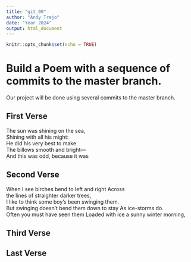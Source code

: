 ```yaml
---
title: "git_00"
author: "Andy Trejo"
date: "Year 2024"
output: html_document
---
```


```r
knitr::opts_chunk$set(echo = TRUE)
```
# Build a Poem with a sequence of commits to the master branch.
Our project will be done using several commits to the master branch.
<!-- Do not modify or change any text in "!--" bracketed areas such as this --- these are instructions to
you, if you change any of this the git program will notice it and compromise your git merging strategy !-->

## First Verse 
<!--Put the first five lines of a poem by Lewis Carrol in this section!-->

The sun was shining on the sea,   
Shining with all his might:   
He did his very best to make  
The billows smooth and bright—   
And this was odd, because it was  

## Second Verse
<!--Put the first five lines of a poem by Robert Frost here!-->

When I see birches bend to left and right Across    
the lines of straighter darker trees,    
I like to think some boy's been swinging them.   
But swinging doesn't bend them down to stay As ice-storms do.    
Often you must have seen them Loaded with ice a sunny   winter morning,    

## Third Verse
<!--Put the first two verses of The Walrus and the Carpenter here!-->




## Last Verse
<!--Put a short poem of your choice 8-20 lines,here!-->


